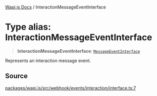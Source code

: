 [Wapi.js Docs](../README.mdx) / InteractionMessageEventInterface

# Type alias: InteractionMessageEventInterface

> **InteractionMessageEventInterface**: [`MessageEventInterface`](../interfaces/MessageEventInterface.mdx)

Represents an interaction message event.

## Source

[packages/wapi.js/src/webhook/events/interaction/interface.ts:7](https://github.com/sarthakjdev/wapi.js/blob/161a86b914b71fc7ac25ae9ad145786137f3f4f9/packages/wapi.js/src/webhook/events/interaction/interface.ts#L7)
